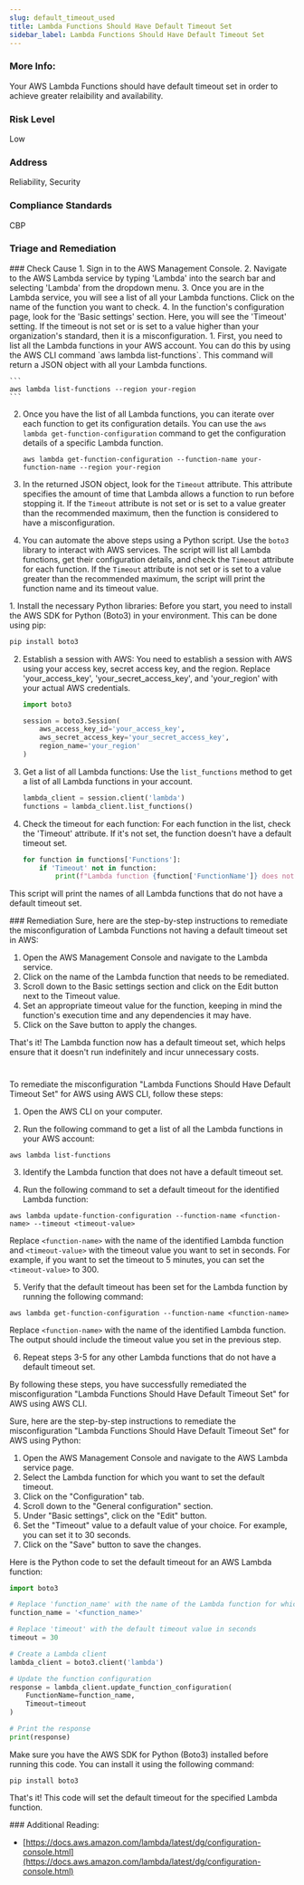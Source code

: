 ```yaml
---
slug: default_timeout_used
title: Lambda Functions Should Have Default Timeout Set
sidebar_label: Lambda Functions Should Have Default Timeout Set
---
```


### More Info:

Your AWS Lambda Functions should have default timeout set in order to achieve greater relaibility and availability.

### Risk Level

Low

### Address

Reliability, Security

### Compliance Standards

CBP



### Triage and Remediation
<Tabs>

<Tab title='Cause'>
### Check Cause
<AccordionGroup>
<Accordion title='Using Console' defaultOpen='true'>
1. Sign in to the AWS Management Console.
2. Navigate to the AWS Lambda service by typing 'Lambda' into the search bar and selecting 'Lambda' from the dropdown menu.
3. Once you are in the Lambda service, you will see a list of all your Lambda functions. Click on the name of the function you want to check.
4. In the function's configuration page, look for the 'Basic settings' section. Here, you will see the 'Timeout' setting. If the timeout is not set or is set to a value higher than your organization's standard, then it is a misconfiguration.
</Accordion>

<Accordion title='Using CLI'>
1. First, you need to list all the Lambda functions in your AWS account. You can do this by using the AWS CLI command `aws lambda list-functions`. This command will return a JSON object with all your Lambda functions.

    ```
    aws lambda list-functions --region your-region
    ```

2. Once you have the list of all Lambda functions, you can iterate over each function to get its configuration details. You can use the `aws lambda get-function-configuration` command to get the configuration details of a specific Lambda function.

    ```
    aws lambda get-function-configuration --function-name your-function-name --region your-region
    ```

3. In the returned JSON object, look for the `Timeout` attribute. This attribute specifies the amount of time that Lambda allows a function to run before stopping it. If the `Timeout` attribute is not set or is set to a value greater than the recommended maximum, then the function is considered to have a misconfiguration.

4. You can automate the above steps using a Python script. Use the `boto3` library to interact with AWS services. The script will list all Lambda functions, get their configuration details, and check the `Timeout` attribute for each function. If the `Timeout` attribute is not set or is set to a value greater than the recommended maximum, the script will print the function name and its timeout value.
</Accordion>

<Accordion title='Using Python'>
1. Install the necessary Python libraries: Before you start, you need to install the AWS SDK for Python (Boto3) in your environment. This can be done using pip:

   ```python
   pip install boto3
   ```

2. Establish a session with AWS: You need to establish a session with AWS using your access key, secret access key, and the region. Replace 'your_access_key', 'your_secret_access_key', and 'your_region' with your actual AWS credentials.

   ```python
   import boto3

   session = boto3.Session(
       aws_access_key_id='your_access_key',
       aws_secret_access_key='your_secret_access_key',
       region_name='your_region'
   )
   ```

3. Get a list of all Lambda functions: Use the `list_functions` method to get a list of all Lambda functions in your account.

   ```python
   lambda_client = session.client('lambda')
   functions = lambda_client.list_functions()
   ```

4. Check the timeout for each function: For each function in the list, check the 'Timeout' attribute. If it's not set, the function doesn't have a default timeout set.

   ```python
   for function in functions['Functions']:
       if 'Timeout' not in function:
           print(f"Lambda function {function['FunctionName']} does not have a default timeout set.")
   ```

This script will print the names of all Lambda functions that do not have a default timeout set.
</Accordion>

</AccordionGroup>
</Tab>

<Tab title='Remediation'>
### Remediation

<AccordionGroup>
<Accordion title='Using Console' defaultOpen='true'>
Sure, here are the step-by-step instructions to remediate the misconfiguration of Lambda Functions not having a default timeout set in AWS:

1. Open the AWS Management Console and navigate to the Lambda service.
2. Click on the name of the Lambda function that needs to be remediated.
3. Scroll down to the Basic settings section and click on the Edit button next to the Timeout value.
4. Set an appropriate timeout value for the function, keeping in mind the function's execution time and any dependencies it may have.
5. Click on the Save button to apply the changes.

That's it! The Lambda function now has a default timeout set, which helps ensure that it doesn't run indefinitely and incur unnecessary costs.

#
</Accordion>

<Accordion title='Using CLI'>
To remediate the misconfiguration "Lambda Functions Should Have Default Timeout Set" for AWS using AWS CLI, follow these steps:

1. Open the AWS CLI on your computer.

2. Run the following command to get a list of all the Lambda functions in your AWS account:

```
aws lambda list-functions
```

3. Identify the Lambda function that does not have a default timeout set.

4. Run the following command to set a default timeout for the identified Lambda function:

```
aws lambda update-function-configuration --function-name <function-name> --timeout <timeout-value>
```

Replace `<function-name>` with the name of the identified Lambda function and `<timeout-value>` with the timeout value you want to set in seconds. For example, if you want to set the timeout to 5 minutes, you can set the `<timeout-value>` to 300.

5. Verify that the default timeout has been set for the Lambda function by running the following command:

```
aws lambda get-function-configuration --function-name <function-name>
```

Replace `<function-name>` with the name of the identified Lambda function. The output should include the timeout value you set in the previous step.

6. Repeat steps 3-5 for any other Lambda functions that do not have a default timeout set.

By following these steps, you have successfully remediated the misconfiguration "Lambda Functions Should Have Default Timeout Set" for AWS using AWS CLI.
</Accordion>

<Accordion title='Using Python'>
Sure, here are the step-by-step instructions to remediate the misconfiguration "Lambda Functions Should Have Default Timeout Set" for AWS using Python:

1. Open the AWS Management Console and navigate to the AWS Lambda service page.
2. Select the Lambda function for which you want to set the default timeout.
3. Click on the "Configuration" tab.
4. Scroll down to the "General configuration" section.
5. Under "Basic settings", click on the "Edit" button.
6. Set the "Timeout" value to a default value of your choice. For example, you can set it to 30 seconds.
7. Click on the "Save" button to save the changes.

Here is the Python code to set the default timeout for an AWS Lambda function:

```python
import boto3

# Replace 'function_name' with the name of the Lambda function for which you want to set the default timeout
function_name = '<function_name>'

# Replace 'timeout' with the default timeout value in seconds
timeout = 30

# Create a Lambda client
lambda_client = boto3.client('lambda')

# Update the function configuration
response = lambda_client.update_function_configuration(
    FunctionName=function_name,
    Timeout=timeout
)

# Print the response
print(response)
```

Make sure you have the AWS SDK for Python (Boto3) installed before running this code. You can install it using the following command:

```
pip install boto3
```

That's it! This code will set the default timeout for the specified Lambda function.
</Accordion>

</AccordionGroup>
</Tab>
</Tabs>
### Additional Reading:

- [https://docs.aws.amazon.com/lambda/latest/dg/configuration-console.html](https://docs.aws.amazon.com/lambda/latest/dg/configuration-console.html) 

